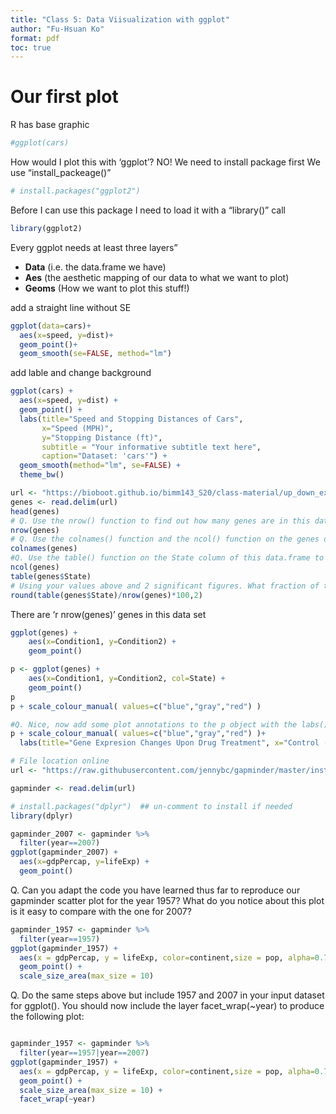 ```yaml
---
title: "Class 5: Data Viisualization with ggplot"
author: "Fu-Hsuan Ko"
format: pdf
toc: true
---
```


# Our first plot

R has base graphic

```r
#ggplot(cars)
```

How would I plot this with 'ggplot'?
NO! We need to install package first
We use "install_packeage()"

```r
# install.packages("ggplot2")
```

Before I can use this package I need to load it with a "library()" call

```r
library(ggplot2)
```

Every ggplot needs at least three layers"

- **Data** (i.e. the data.frame we have)
- **Aes** (the aesthetic mapping of our data to what we want to plot)
- **Geoms** (How we want to plot this stuff!)


add a straight line without SE
```r
ggplot(data=cars)+
  aes(x=speed, y=dist)+
  geom_point()+
  geom_smooth(se=FALSE, method="lm")
```

add lable and change background
```r
ggplot(cars) + 
  aes(x=speed, y=dist) +
  geom_point() +
  labs(title="Speed and Stopping Distances of Cars",
       x="Speed (MPH)", 
       y="Stopping Distance (ft)",
       subtitle = "Your informative subtitle text here",
       caption="Dataset: 'cars'") +
  geom_smooth(method="lm", se=FALSE) +
  theme_bw()
```

```r
url <- "https://bioboot.github.io/bimm143_S20/class-material/up_down_expression.txt"
genes <- read.delim(url)
head(genes)
# Q. Use the nrow() function to find out how many genes are in this dataset. What is your answer? 
nrow(genes)
# Q. Use the colnames() function and the ncol() function on the genes data frame to find out what the column names are (we will need these later) and how many columns there are. How many columns did you find?
colnames(genes)
#Q. Use the table() function on the State column of this data.frame to find out how many ‘up’ regulated genes there are. What is your answer?
ncol(genes)
table(genes$State)
# Using your values above and 2 significant figures. What fraction of total genes is up-regulated in this dataset?
round(table(genes$State)/nrow(genes)*100,2)
```

There are 'r nrow(genes)' genes in this data set

```r
ggplot(genes) + 
    aes(x=Condition1, y=Condition2) +
    geom_point()
```
```r
p <- ggplot(genes) + 
    aes(x=Condition1, y=Condition2, col=State) +
    geom_point()
p
p + scale_colour_manual( values=c("blue","gray","red") )

#Q. Nice, now add some plot annotations to the p object with the labs() function so your plot looks like the following:
p + scale_colour_manual( values=c("blue","gray","red") )+
  labs(title="Gene Expresion Changes Upon Drug Treatment", x="Control (no drug)", y="Drug Treatment")
```

```r
# File location online
url <- "https://raw.githubusercontent.com/jennybc/gapminder/master/inst/extdata/gapminder.tsv"

gapminder <- read.delim(url)
```
```r
# install.packages("dplyr")  ## un-comment to install if needed
library(dplyr)

gapminder_2007 <- gapminder %>% 
  filter(year==2007)
ggplot(gapminder_2007) +
  aes(x=gdpPercap, y=lifeExp) +
  geom_point()
```
Q. Can you adapt the code you have learned thus far to reproduce our gapminder scatter plot for the year 1957? What do you notice about this plot is it easy to compare with the one for 2007?


```r
gapminder_1957 <- gapminder %>% 
  filter(year==1957)
ggplot(gapminder_1957) + 
  aes(x = gdpPercap, y = lifeExp, color=continent,size = pop, alpha=0.7) +
  geom_point() + 
  scale_size_area(max_size = 10) 
```


Q. Do the same steps above but include 1957 and 2007 in your input dataset for ggplot(). You should now include the layer facet_wrap(~year) to produce the following plot:
```r
```


```r
gapminder_1957 <- gapminder %>% 
  filter(year==1957|year==2007)
ggplot(gapminder_1957) + 
  aes(x = gdpPercap, y = lifeExp, color=continent,size = pop, alpha=0.7) +
  geom_point() + 
  scale_size_area(max_size = 10) +
  facet_wrap(~year)
```



